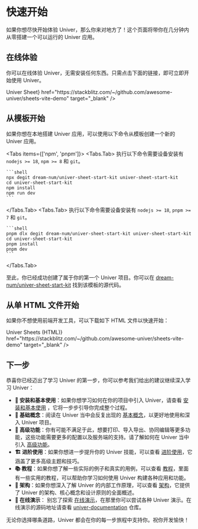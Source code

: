 
# 快速开始

如果你想尽快开始体验 Univer，那么你来对地方了！这个页面将带你在几分钟内从零搭建一个可以运行的 Univer 应用。

## 在线体验

你可以在线体验 Univer，无需安装任何东西。只需点击下面的链接，即可立即开始使用 Univer。

<Cards>
  <Cards.Card
    icon="📊"
    title={<span className="">Univer Sheet</span>}
    href="https://stackblitz.com/~/github.com/awesome-univer/sheets-vite-demo"
    target="_blank"
  />
</Cards>

## 从模板开始

如果你想在本地搭建 Univer 应用，可以使用以下命令从模板创建一个新的 Univer 应用。

<Tabs items={['npm', 'pnpm']}>
  <Tabs.Tab>
    执行以下命令需要设备安装有 `nodejs >= 18`, `npm >= 8` 和 `git`。

    ```shell
    npx degit dream-num/univer-sheet-start-kit univer-sheet-start-kit
    cd univer-sheet-start-kit
    npm install
    npm run dev
    ```
  </Tabs.Tab>
  <Tabs.Tab>
    执行以下命令需要设备安装有 `nodejs >= 18`, `pnpm >= 7` 和 `git`。

    ```shell
    pnpm dlx degit dream-num/univer-sheet-start-kit univer-sheet-start-kit
    cd univer-sheet-start-kit
    pnpm install
    pnpm dev
    ```
  </Tabs.Tab>
</Tabs>

至此，你已经成功创建了属于你的第一个 Univer 项目。你可以在 [dream-num/univer-sheet-start-kit](https://github.com/dream-num/univer-sheet-start-kit) 找到该模板的源代码。

## 从单 HTML 文件开始

如果你不想使用前端开发工具，可以下载如下 HTML 文件以快速开始：

<Cards>
  <Cards.Card
    icon="📦"
    title={<span className="">Univer Sheets (HTML)</span>}
    href="https://stackblitz.com/~/github.com/awesome-univer/sheets-vite-demo"
    target="_blank"
  />
</Cards>

## 下一步

恭喜你已经迈出了学习 Univer 的第一步，你可以参考我们给出的建议继续深入学习 Univer：

- **🔰 安装和基本使用**：如果你想学习如何在你的项目中引入 Univer，请查看 [安装和基本使用](/guides/sheets/getting-started/installation) ，它将一步步引导你完成整个过程。
- **🧱 基础概念**：阅读在 Univer 当中会反复出现的 [基本概念](/introduction/concepts)，以更好地使用和深入 Univer 项目。
- **🌌 高级功能**：你有可能不满足于此，想要打印、导入导出、协同编辑等更多功能，这些功能需要更多的配置以及服务端的支持。请了解如何在 Univer 当中引入 [高级功能](/guides/sheets/pro-features/introduction)。
- **🏗️ 进阶使用**：如果你想进一步提升你的 Univer 技能，可以查看 [进阶使用](/guides/sheets/advanced/custom-canvas)，它涵盖了更多高级主题和技巧。
- **📚 教程**：如果你想了解一些实际的例子和真实的用例，可以查看 [教程](/guides/sheets/tutorials/csv-import-plugin)，里面有一些实用的教程，可以帮助你学习如何使用 Univer 构建各种应用和功能。
- **🌌 架构**：如果你想深入了解 Univer 的内部工作原理，可以查看 [架构](/introduction/architecture/univer)，它提供了 Univer 的架构、核心概念和设计原则的全面概述。
- **🎢 在线演示**： 别忘了探索 [在线演示](https://univer.ai/en-US/features/sheets-basic)，在那里你可以尝试各种 Univer 演示。在线演示的源码地址请查看 [univer-documentation](https://github.com/dream-num/univer-documentation/tree/dev/showcase) 仓库。

无论你选择哪条道路，Univer 都会在你的每一步旅程中支持你。祝你开发愉快！
